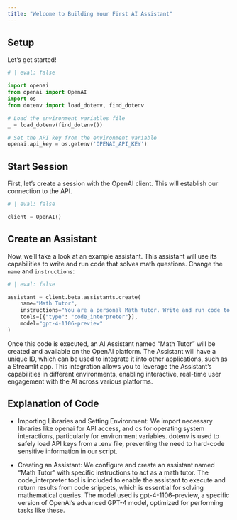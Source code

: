 ```yaml
---
title: "Welcome to Building Your First AI Assistant"
---
```


## Setup

Let's get started!

```python
# | eval: false

import openai
from openai import OpenAI
import os
from dotenv import load_dotenv, find_dotenv

# Load the environment variables file
_ = load_dotenv(find_dotenv())

# Set the API key from the environment variable
openai.api_key = os.getenv('OPENAI_API_KEY')
```


## Start Session

First, let's create a session with the OpenAI client. This will establish our connection to the API.

```python
# | eval: false

client = OpenAI()
```

## Create an Assistant

Now, we'll take a look at an example assistant. This assistant will use its capabilities to write and run code that solves math questions. Change the `name` and `instructions`:

```python
# | eval: false

assistant = client.beta.assistants.create(
    name="Math Tutor",
    instructions="You are a personal Math tutor. Write and run code to answer math questions.",
    tools=[{"type": "code_interpreter"}],
    model="gpt-4-1106-preview"
)
```

Once this code is executed, an AI Assistant named "Math Tutor" will be created and available on the OpenAI platform. The Assistant will have a unique ID, which can be used to integrate it into other applications, such as a Streamlit app. This integration allows you to leverage the Assistant's capabilities in different environments, enabling interactive, real-time user engagement with the AI across various platforms.


## Explanation of Code

- Importing Libraries and Setting Environment: We import necessary libraries like openai for API access, and os for operating system interactions, particularly for environment variables. dotenv is used to safely load API keys from a .env file, preventing the need to hard-code sensitive information in our script.

- Creating an Assistant: We configure and create an assistant named "Math Tutor" with specific instructions to act as a math tutor.
The code_interpreter tool is included to enable the assistant to execute and return results from code snippets, which is essential for solving mathematical queries. The model used is gpt-4-1106-preview, a specific version of OpenAI's advanced GPT-4 model, optimized for performing tasks like these.